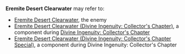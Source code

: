 {{Disambiguation}}
'''Eremite Desert Clearwater''' may refer to:
* [[Eremite Desert Clearwater]], the enemy
* [[Eremite Desert Clearwater (Divine Ingenuity: Collector's Chapter)]], a component during [[Divine Ingenuity: Collector's Chapter]]
* [[Eremite Desert Clearwater (Divine Ingenuity: Collector's Chapter Special)]], a component during Divine Ingenuity: Collector's Chapter